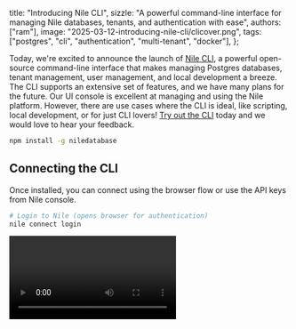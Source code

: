   title: "Introducing Nile CLI",
  sizzle:
    "A powerful command-line interface for managing Nile databases, tenants, and authentication with ease",
  authors: ["ram"],
  image: "2025-03-12-introducing-nile-cli/clicover.png",
  tags: ["postgres", "cli", "authentication", "multi-tenant", "docker"],
};

Today, we're excited to announce the launch of [Nile CLI](https://github.com/niledatabase/cli), a powerful open-source command-line interface that makes managing Postgres databases, tenant management, user management, and local development a breeze. The CLI supports an extensive set of features, and we have many plans for the future. Our UI console is excellent at managing and using the Nile platform. However, there are use cases where the CLI is ideal, like scripting, local development, or for just CLI lovers! [Try out the CLI](https://www.thenile.dev/docs/cli/introduction) today and we would love to hear your feedback.

```bash
npm install -g niledatabase
```

## Connecting the CLI

Once installed, you can connect using the browser flow or use the API keys from Nile console.

```bash
# Login to Nile (opens browser for authentication)
nile connect login
```

<Video src="/blog/2025-03-12-introducing-nile-cli/authcli.mp4" />

Alternatively, you can set the API key in the config (you can get one from the console) or in the environment variable and should be ready to use the CLI.

```bash
nile config --api-key YOUR_API_KEY
```

## Using the CLI for workspace and database management

<Image
  src="/blog/2025-03-12-introducing-nile-cli/usingnileforworkspace.png"
  width="800"
  height="800"
  style={{ borderRadius: "12px" }}
/>

We will look at a few operations you could do. We recommend playing with the CLI more to understand all the functionalities. Let us set the config to a particular workspace, database and the api key for the workspace. Setting the config will make all the future commands really simple to use.

```bash
nile config --api-key <key> --workspace <name> --db <name>
```

We can start by listing out all the workspaces you have access to

```bash
nile workspace list
```

<Image
  src="/blog/2025-03-12-introducing-nile-cli/workspacelist.png"
  width="800"
  height="800"
  style={{ borderRadius: "12px" }}
/>

We can then list all the databases in a particular workspace. Assume we set the workspace to a specific one and then listed the database in it. You should see all the databases and their status in the selected workspace.

```bash
nile db list
```

<Image
  src="/blog/2025-03-12-introducing-nile-cli/dblist.png"
  width="800"
  height="800"
  style={{ borderRadius: "12px" }}
/>

We can create a database in one of the available regions. Nile creates databases instantaneously and you should see the database ready status in a second.

```bash
nile db create --name myapp_db --region AWS_US_WEST_2
```

<Image
  src="/blog/2025-03-12-introducing-nile-cli/createdb.png"
  width="800"
  height="800"
  style={{ borderRadius: "12px" }}
/>

Finally, don’t forget that you can connect to PSQL directly from the CLI to execute your SQL commands.

```bash
nile db psql
```

## Using the CLI for tenant and auth management

The CLI also let’s you manage customers/tenants and user authentication.

```bash
# List all tenants
nile tenants list
```

<Image
  src="/blog/2025-03-12-introducing-nile-cli/tenantlist.png"
  width="800"
  height="800"
  style={{ borderRadius: "12px" }}
/>

```bash
# Create a new tenant
nile tenants create --name "Acme Corp"
```

<Image
  src="/blog/2025-03-12-introducing-nile-cli/tenantcreated.png"
  width="800"
  height="800"
  style={{ borderRadius: "12px" }}
/>

```bash
# Update tenant details
nile tenants update --id tenant_123 --new_name "Acme Corporation"
```

<Image
  src="/blog/2025-03-12-introducing-nile-cli/tenantupdate.png"
  width="800"
  height="800"
  style={{ borderRadius: "12px" }}
/>

You can also obtain the env variables required for authentication setup and copy it into a .env file. Also, you can run the entire auth quickstart with a single command!

```bash
nile auth env --output .env.local
```

This would copy the env variables to your local .env file

```bash
NILEDB_USER=your_database_user
NILEDB_PASSWORD=your_database_password
NILEDB_API_URL=https://us-west-2.api.thenile.dev/v2/databases/your_database_id
NILEDB_POSTGRES_URL=postgres://us-west-2.db.thenile.dev:5432/your_database
```

Try the auth quickstart command for a nice surprise

```bash
nile auth quickstart --nextjs
```

## Using CLI for Local Development

You can use the CLI to spin up the entire Nile platform in a local Docker and do all your application development against it before deciding to push the code to pre-production. To make this easy, the CLI pulls the docker, sets it up and starts all the Nile services for you.

```bash
# Start local environment
nile local start
```

This will initiate a bunch of steps and automatically setup the local env

```bash
✓ Latest Nile testing container pulled successfully
✓ Database is ready
✓ Local development environment started successfully

Connection Information:
Host:     localhost
Port:     5432
Database: test
Username: 00000000-0000-0000-0000-000000000000
Password: password

Would you like to connect using psql? (y/N)
```

You can stop local development anytime and get information about it using the CLI. We have many plans to add features to support local development in the next few weeks.

## Conclusion

Nile CLI represents a significant step in enabling Nile platform to be managed and controlled using CLI, API and the UI console. We hope to invest heavily into the CLI and provide workflows that would make it really easy to use Postgres and Nile Auth for building B2B apps.

We're excited to see what you'll build with Nile CLI! Share your experiences, feedback, and questions with us on [Discord](https://discord.com/invite/8UuBB84tTy) or [GitHub](https://github.com/orgs/niledatabase/discussions).

